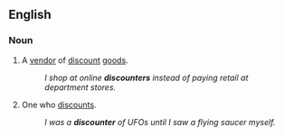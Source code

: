 ==English==

===Noun===
{{en-noun}}

# A [[vendor]] of [[discount#Adjective|discount]] [[goods]].
#:''I shop at online '''discounters''' instead of paying retail at department stores.''
# One who [[discount#Verb|discount]]s.
#:''I was a '''discounter''' of UFOs until I saw a flying saucer myself.''